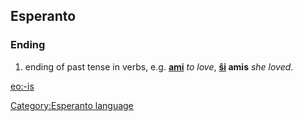 ==Esperanto==
===Ending===
# ending of past tense in verbs, e.g. '''[[ami]]''' ''to love'', '''[[ŝi]] amis''' ''she loved''.

[[eo:-is]]
[[Category:Esperanto language]]
{{Universala Vortaro}}